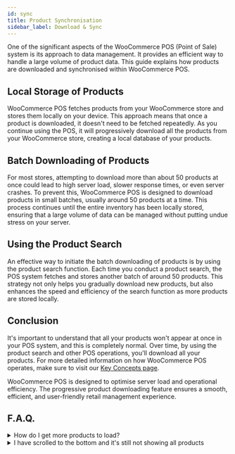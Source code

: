 ```yaml
---
id: sync
title: Product Synchronisation
sidebar_label: Download & Sync
---
```


One of the significant aspects of the WooCommerce POS (Point of Sale) system is its approach to data management. It provides an efficient way to handle a large volume of product data. This guide explains how products are downloaded and synchronised within WooCommerce POS.

## Local Storage of Products

WooCommerce POS fetches products from your WooCommerce store and stores them locally on your device. This approach means that once a product is downloaded, it doesn't need to be fetched repeatedly. As you continue using the POS, it will progressively download all the products from your WooCommerce store, creating a local database of your products.

## Batch Downloading of Products

For most stores, attempting to download more than about 50 products at once could lead to high server load, slower response times, or even server crashes. To prevent this, WooCommerce POS is designed to download products in small batches, usually around 50 products at a time. This process continues until the entire inventory has been locally stored, ensuring that a large volume of data can be managed without putting undue stress on your server.

## Using the Product Search

An effective way to initiate the batch downloading of products is by using the product search function. Each time you conduct a product search, the POS system fetches and stores another batch of around 50 products. This strategy not only helps you gradually download new products, but also enhances the speed and efficiency of the search function as more products are stored locally.

## Conclusion

It's important to understand that all your products won't appear at once in your POS system, and this is completely normal. Over time, by using the product search and other POS operations, you'll download all your products. For more detailed information on how WooCommerce POS operates, make sure to visit our [Key Concepts page](/#-key-concepts).

WooCommerce POS is designed to optimise server load and operational efficiency. The progressive product downloading feature ensures a smooth, efficient, and user-friendly retail management experience.

## F.A.Q.

<details>

<summary>How do I get more products to load?</summary>

Product synchronization in the POS can be triggered in several ways:

- When the POS is first loaded.
- Each time you execute a product search.
- Applying a filter, for example, by category or tag.
- Scrolling to the bottom of the product list.
- Pressing the sync button manually.
- Furthermore, the POS will automatically sync every 10 minutes.

Once all the products are downloaded, future syncs will only fetch the products that have been updated since the last sync.

</details>

<details>

<summary>
  I have scrolled to the bottom and it's still not showing all products
</summary>

There could be a couple of reasons why not all products are showing:

- The POS will hide out-of-stock items by default. This setting can be altered in the product display settings if you wish to show out-of-stock items.

- The WooCommerce REST API is only compatible with the standard WooCommerce product types, which are simple, variable, grouped, and external. If you're using a custom product type, they might not display in the POS.

</details>
